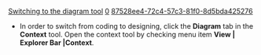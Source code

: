 [[Property:title|Switching to the diagram tool]]
[[Property:weight|0]]
[[Property:uuid|87528ee4-72c4-57c3-81f0-8d5bda425276]]
* In order to switch from coding to designing, click the '''Diagram''' tab in the '''Context''' tool. Open the context tool by checking menu item '''View | Explorer Bar |Context'''. 

{{tip|To make sure all your changes are in the diagram, perform a compilation. }}




